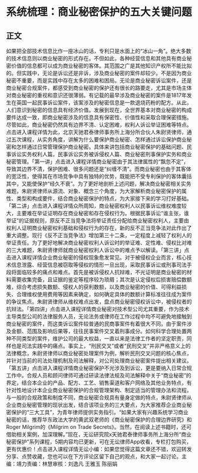 # 系统梳理：商业秘密保护的五大关键问题
## 正文
如果把全部技术信息比作一座冰山的话，专利只是水面上的“冰山一角”。绝大多数的技术信息则以商业秘密的形式存在。不但如此，各种经营信息和其他具有商业秘密价值的信息都可以成为商业秘密的客体。其范围之广是其他知识产权所不能比拟的。但实践中，无论是诉讼还是非诉，涉及商业秘密的案件却较少。不是因为商业秘密不重要，而是实践中存在太多的困难和困局。无论是商业秘密诉讼案件，还是商业秘密合规案件，都感受到商业秘密的保护还有很长的路要走，尤其是市场主体对商业秘密的重视和意识还很薄弱。有记载的最早涉及商业秘密的案件是1817年发生在英国一起民事诉讼案件，该案涉及的秘密信息是一款退烧药粉的配方。从此，人们意识到秘密的信息具有经济价值。发展到现在，全世界基本对商业秘密的构成要件达成一致，即商业秘密涉及的信息具有保密性、价值性和采取合理保密措施。尽管如此，商业秘密仍然具有边界不清、认定困难，权利人诉讼举证困难等特点。点击进入课程详情为此，北京天驰君泰律师事务所上海分所合伙人朱尉贤律师，通过五次课程，从实务角度，讲解为什么要保护商业秘密、怎样通过诉讼保护商业秘密和怎样通过日常管理保护商业秘密。具体来讲包括商业秘密保护的基础问题、民事诉讼实务权利人篇，民事诉讼实务被诉侵权人篇、商业秘密刑事保护实务和商业秘密管理。「第一讲」点击进入课程详情商业秘密由于其法律属性的“飘忽不定”，导致其边界不清，保护困难、很多问题还是“纠缠不清”。而商业秘密也由于其客体的宽泛性，使得其在市场竞争中具有独特的优势，既能把不受专利保护的客体囊括其中，又能使保护“经久不衰”。为了更好地剖析上述问题，解决商业秘密相关实务难题，朱尉贤律师从源流、对象、概念三个角度，为大家解析商业秘密保护的属性、类型和构成要件，结合商业秘密保护的特点，为大家接下来的学习打好基础。「第二讲」点击进入课程详情众所周知，商业秘密权利人以民事诉讼维权难度较大，主要难在举证证明存在商业秘密和存在侵权行为。根据民事诉讼“谁主张，谁举证”的证据规则，原反不正当竞争法将举证责任分配给商业秘密权利人，主要由权利人证明商业秘密权利基础和侵权行为的存在，新的反不正当竞争法对此作出了重大调整。现行《反不正当竞争法》增加第三十二条，一定程度上减轻了权利人的举证责任。为了更好地解决商业秘密权利人诉讼时的举证难、定性难、侵权比对难的三大难题，朱尉贤律师就商业秘密权利人诉讼中的难点予以解读。「第三讲」点击进入课程详情企业商业秘密的侵权现象愈发常见。对于被侵权企业而言，核心技术信息泄露、经营信息被窃取等侵权的情形一旦出现，采取民事诉讼或刑事司法手段将面临较多的痛点和难点。首先是被诉侵权人抗辩难，不光证明是商业秘密的材料需要收集完备，且证据的鉴定等程序较为琐屑；其次是认定侵权后损害赔偿数额难，综合考虑损失数额、侵权人的获利数额，以及商业秘密的价值、可得利益损失、合理维权使用费用等因素来确定，如何确定具体的数额计算标准往往成为案件的争议焦点。朱尉贤律师从维权难点出发，盘点商业秘密侵权诉讼中，被侵权者的抗辩法。「第四讲」点击进入课程详情商业秘密对技术型公司尤其重要，作为技术主导类型公司的法律服务人员，无论法务或律师在工作过程中均不可避免地接触到商业秘密的案件，而这类诉讼案件较普通的民商事案件有着很大不同。由于案件涉及金额、范围及影响后果等，往往民事案件交叉着刑事成分。如何科学合理处置两种不同类型的案件，维护公司的最大权益，一直以来是法律工作者的坚定职责，同样也是司法实践中的痛点。事实上，“刑民交叉”或者“民刑交叉”并非严格意义上的法律概念，朱尉贤律师以商业秘密处理案件为例，解析民刑交叉问题的核心焦点，并针对当前的司法处理机制及司法解释，对公司处理商业秘密案件提出相关建议。「第五讲」点击进入课程详情商业秘密保护不光涉及到诉讼，更是要纳入日常合规工作中。合规人员和顾问律师可通过研读法律法规及司法解释中关于“商业秘密”的界定，结合本企业的产品、配方、工艺、销售渠道和客户网络及其他业务特点，有针对性地设计本企业商业秘密保护的合规管理架构、制定适当的管理办法和流程。与一般的合规政策和制度不同，商业秘密合规具有量身定做的特点，朱尉贤律师从企业商业秘密管理的现状出发，结合该项业务的三大要点，为大家推荐企业商业秘密保护的“三大工具”，为青年律师提供实务指引。“如果大家有兴趣系统学习商业秘密的话，推荐华东政法大学的黄武双老师的《商业秘密保护的合理边界研究》和Roger Milgrim的《Milgrim on Trade Secrets》。当然，在阅读上述书籍时，还可借助相关案例，加深理解。”现在，无讼研究院x天驰君泰律师事务所上海分所“商业秘密保护”系列课程，5期内容均已更新，可在无讼律师App收看，专栏打包购买，更有优惠价！点击进入课程详情无讼小编：如果您觉得这篇文章还不错，欢迎转发分享、点赞收藏，您也可以在下方评论区留下自己的观点，和大家一起讨论。主编：靖力责编：林慧审核：刘逸凡 王雅玉 陈丽娟